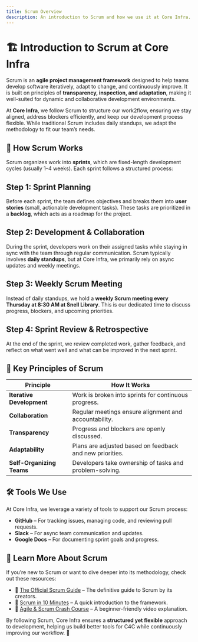 ```yaml
---
title: Scrum Overview
description: An introduction to Scrum and how we use it at Core Infra.
---
```


# 🏗️ Introduction to Scrum at Core Infra  

Scrum is an **agile project management framework** designed to help teams develop software iteratively, adapt to change, and continuously improve. It is built on principles of **transparency, inspection, and adaptation**, making it well-suited for dynamic and collaborative development environments.  

At **Core Infra**, we follow Scrum to structure our work2flow, ensuring we stay aligned, address blockers efficiently, and keep our development process flexible. While traditional Scrum includes daily standups, we adapt the methodology to fit our team’s needs.  

## 🔄 How Scrum Works  

Scrum organizes work into **sprints**, which are fixed-length development cycles (usually 1–4 weeks). Each sprint follows a structured process:  

## Step 1: Sprint Planning  
Before each sprint, the team defines objectives and breaks them into **user stories** (small, actionable development tasks). These tasks are prioritized in a **backlog**, which acts as a roadmap for the project.  

## Step 2: Development & Collaboration  
During the sprint, developers work on their assigned tasks while staying in sync with the team through regular communication. Scrum typically involves **daily standups**, but at Core Infra, we primarily rely on async updates and weekly meetings.  

## Step 3: Weekly Scrum Meeting  
Instead of daily standups, we hold a **weekly Scrum meeting every Thursday at 8:30 AM at Snell Library**. This is our dedicated time to discuss progress, blockers, and upcoming priorities.  

## Step 4: Sprint Review & Retrospective  
At the end of the sprint, we review completed work, gather feedback, and reflect on what went well and what can be improved in the next sprint.  



## 📌 Key Principles of Scrum  

| **Principle**                 | **How It Works**                                |  
|------------------------------|--------------------------------------------------|  
| **Iterative Development**     | Work is broken into sprints for continuous progress. |  
| **Collaboration**             | Regular meetings ensure alignment and accountability. |  
| **Transparency**              | Progress and blockers are openly discussed.     |  
| **Adaptability**              | Plans are adjusted based on feedback and new priorities. |  
| **Self-Organizing Teams**      | Developers take ownership of tasks and problem-solving. |  

## 🛠️ Tools We Use  

At Core Infra, we leverage a variety of tools to support our Scrum process:  

- **GitHub** – For tracking issues, managing code, and reviewing pull requests.  
- **Slack** – For async team communication and updates.  
- **Google Docs** – For documenting sprint goals and progress.  

## 📖 Learn More About Scrum  

If you’re new to Scrum or want to dive deeper into its methodology, check out these resources:  

- 📜 [The Official Scrum Guide](https://scrumguides.org/) – The definitive guide to Scrum by its creators.  
- 📘 [Scrum in 10 Minutes](https://www.scrum.org/resources/scrum-guide) – A quick introduction to the framework.  
- 🎥 [Agile & Scrum Crash Course](https://www.youtube.com/watch?v=2Vt7Ik8Ublw) – A beginner-friendly video explanation.  

By following Scrum, Core Infra ensures a **structured yet flexible** approach to development, helping us build better tools for C4C while continuously improving our workflow. 🚀  
